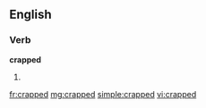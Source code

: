 ==English==

===Verb===
'''crapped'''

# {{past of|[[crap]]}}

[[fr:crapped]]
[[mg:crapped]]
[[simple:crapped]]
[[vi:crapped]]